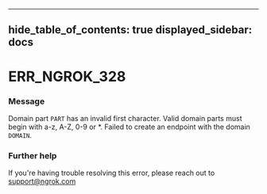 

---
hide_table_of_contents: true
displayed_sidebar: docs
---


# ERR_NGROK_328

### Message
Domain part `PART` has an invalid first character. Valid domain parts must begin with a-z, A-Z, 0-9 or *. Failed to create an endpoint with the domain `DOMAIN`.

<ErrorDetails />



### Further help
If you're having trouble resolving this error, please reach out to [support@ngrok.com](mailto:support@ngrok.com?subject=Help%20with%20ERR_NGROK_328)

